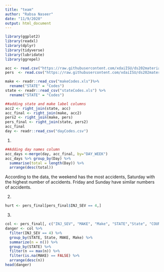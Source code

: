 ```yaml
---
title: "team"
author: "Rabsa Naseer"
date: "11/9/2020"
output: html_document
---
```


```r
library(ggplot2)
library(readxl)
library(dplyr)
library(tidyverse)
library(lubridate)
library(ggrepel)

acc <- read.csv("https://raw.githubusercontent.com/xdaiISU/ds202materials/master/hwlabs/fars2017/accident.csv", stringsAsFactors = FALSE)
pers  <- read.csv("https://raw.githubusercontent.com/xdaiISU/ds202materials/master/hwlabs/fars2017/person.csv", stringsAsFactors = FALSE)
```

```r
make <- readr::read_csv("makeCodes.xls")%>%
  rename("STATE" = "Codes")
state <- readr::read_csv("stateCodes.xls") %>%
  rename("STATE" = "Codes")

##adding state and make label columns
acc2 <- right_join(state, acc)
acc_final <- right_join(make, acc2)
pers2 <- right_join(make, pers)
pers_final <- right_join(state, pers2)
acc_final
day <- readr::read_csv("dayCodes.csv")

```

1.
```r
##Adding day names column
acc_days <-merge(day, acc_final, by="DAY_WEEK")
acc_days %>% group_by(Day) %>% 
  summarise(total = length(Day)) %>%
  arrange(desc(total))
```
According to the data, the weekend has the most accidents, Saturday with the highest number of accidents. Friday and Sunday have similar numbers of accidents.

2.
```r
hurt <- pers_final[pers_final$INJ_SEV == 4,]
```

3.
```r
col <- pers_final[, c("INJ_SEV", "MAKE", "Make", "STATE","State", "COUNTY")]
danger <- col %>%
  filter(INJ_SEV == 4) %>%
  group_by(STATE, State, MAKE, Make) %>%
  summarize(n = n()) %>%
  group_by(STATE) %>%
  filter(n == max(n)) %>%
  filter(is.na(MAKE) == FALSE) %>%
  arrange(desc(n))
head(danger)
```

